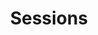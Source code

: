 ---
title: "Sessions"
description: "Learn how to manage sessions effectively."
icon: 'text-size'
tag: "ADMIN"
---